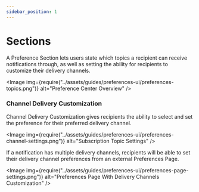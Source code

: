 ```yaml
---
sidebar_position: 1
---
```



# Sections

A Preference Section lets users state which topics a recipient can receive notifications through, as well as setting the ability for recipients to customize their delivery channels.

<Image
  img={require("../assets/guides/preferences-ui/preferences-topics.png")}
  alt="Preference Center Overview"
/>

### Channel Delivery Customization

Channel Delivery Customization gives recipients the ability to select and set the preference for their preferred delivery channel.

<Image
  img={require("../assets/guides/preferences-ui/preferences-channel-settings.png")}
  alt="Subscription Topic Settings"
/>

If a notification has multiple delivery channels, recipients will be able to set their delivery channel preferences from an external Preferences Page.

<Image
  img={require("../assets/guides/preferences-ui/preferences-page-settings.png")}
  alt="Preferences Page With Delivery Channels Customization"
/>

